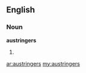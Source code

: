 ==English==

===Noun===
'''austringers'''

# {{plural of|[[austringer]]}}

[[ar:austringers]]
[[my:austringers]]